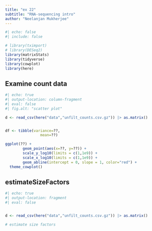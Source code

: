 ```yaml
---
title: "ex 22"
subtitle: "RNA-sequencing intro"
author: "Neelanjan Mukherjee"
---
```



```r
#| echo: false
#| include: false

# library(tximport)
# library(DESeq2)
library(matrixStats)
library(tidyverse)
library(cowplot)
library(here)
```


## Examine count data {.smaller}

```r
#| echo: true
#| output-location: column-fragment
#| eval: false
#| fig.alt: "scatter plot"

d <- read_csv(here("data","unfilt_counts.csv.gz")) |> as.matrix()


df <- tibble(variance=??,
                mean=??)

ggplot(??) +
        geom_point(aes(x=??, y=??)) +
        scale_y_log10(limits = c(1,1e9)) +
        scale_x_log10(limits = c(1,1e9)) +
        geom_abline(intercept = 0, slope = 1, color="red") +
  theme_cowplot()

```

## estimateSizeFactors {.smaller}


```r
#| echo: true
#| output-location: fragment
#| eval: false


d <- read_csv(here("data","unfilt_counts.csv.gz")) |> as.matrix()

# estimate size factors


```
